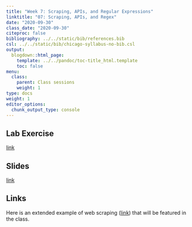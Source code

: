 ```yaml
---
title: "Week 7: Scraping, APIs, and Regular Expressions"
linktitle: "07: Scraping, APIs, and Regex"
date: "2020-09-30"
class_date: "2020-09-30"
citeproc: false
bibliography: ../../static/bib/references.bib
csl: ../../static/bib/chicago-syllabus-no-bib.csl
output:
  blogdown::html_page:
    template: ../../pandoc/toc-title_html.template
    toc: false
menu:
  class:
    parent: Class sessions
    weight: 1
type: docs
weight: 1
editor_options: 
  chunk_output_type: console
---
```


## Lab Exercise

[link](/PM566/assignment/07-lab)

## Slides

[link](/PM566/slides/07-apis-regex/slides.html)

## Links

Here is an extended example of web scraping ([link](https://github.com/USCbiostats/PM566/tree/df4f275d56c23c47ce7e0d9791c2bb384819af8c#latest-weeks-cross-reference))
that will be featured in the class.
